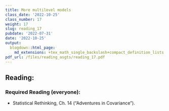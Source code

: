 ```yaml
---
title: More multilevel models
class_date: '2022-10-25'
class_number: 17
weight: 17
slug: reading_17
pubdate: '2022-07-31'
date: '2022-10-25'
output:
  blogdown::html_page:
    md_extensions: +tex_math_single_backslash+compact_definition_lists
pdf_url: /files/reading_asgts/reading_17.pdf
---
```

## Reading:

### Required Reading (everyone):

* Statistical Rethinking, Ch. 14 ("Adventures in Covariance").

